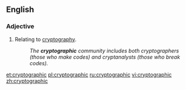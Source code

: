 ==English==

===Adjective===
{{en-adj|-}}

# Relating to [[cryptography]].
#:''The '''cryptographic''' community includes both cryptographers (those who make codes) and cryptanalysts (those who break codes).''

[[et:cryptographic]]
[[pl:cryptographic]]
[[ru:cryptographic]]
[[vi:cryptographic]]
[[zh:cryptographic]]